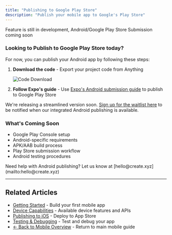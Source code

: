 ```yaml
---
title: "Publishing to Google Play Store"
description: "Publish your mobile app to Google's Play Store"
---
```


<Warning>
  Feature is still in development, Android/Google Play Store Submission coming soon
</Warning>

### Looking to Publish to Google Play Store today?

For now, you can publish your Android app by following these steps:

1. **Download the code** - Export your project code from Anything

   ![Code Download](/images/codedownload.png)
2. **Follow Expo's guide** - Use [Expo's Android submission guide](https://docs.expo.dev/submit/android/) to publish to Google Play Store

We're releasing a streamlined version soon. [Sign up for the waitlist here](https://docs.google.com/forms/d/e/1FAIpQLScoAKzW6jn_SD5jbj9_sc4FT54zRNcdGkxG_rlczdGOCX6-HA/viewform?usp=sharing&ouid=116628721247024325559) to be notified when our integrated Android publishing is available.

### What's Coming Soon

- Google Play Console setup
- Android-specific requirements
- APK/AAB build process
- Play Store submission workflow
- Android testing procedures

<Note>
  Need help with Android publishing? Let us know at [hello@create.xyz](mailto:hello@create.xyz)
</Note>

---

## Related Articles

- [Getting Started](/builder/mobile/getting-started) - Build your first mobile app
- [Device Capabilities](/builder/mobile/device-capabilities) - Available device features and APIs
- [Publishing to iOS](/builder/mobile/publishing-ios) - Deploy to App Store
- [Testing & Debugging](/builder/mobile/testing) - Test and debug your app
- [← Back to Mobile Overview](/builder/mobile) - Return to main mobile guide
